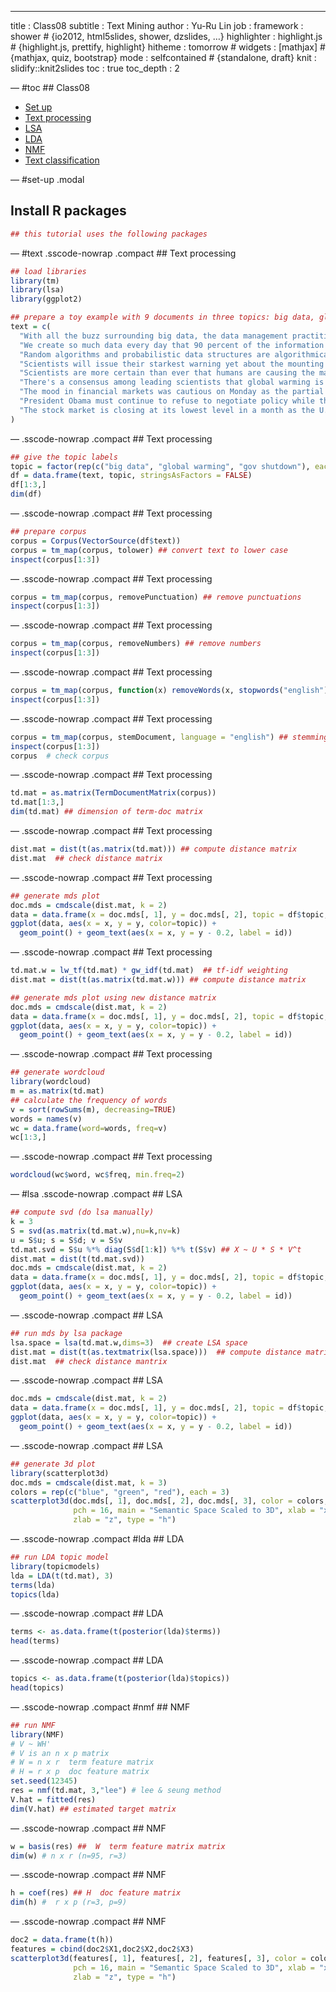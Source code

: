 ---
title       : Class08
subtitle    : Text Mining
author      : Yu-Ru Lin
job         : 
framework   : shower        # {io2012, html5slides, shower, dzslides, ...}
highlighter : highlight.js  # {highlight.js, prettify, highlight}
hitheme     : tomorrow      # 
widgets     : [mathjax]            # {mathjax, quiz, bootstrap}
mode        : selfcontained # {standalone, draft}
knit        : slidify::knit2slides
toc         : true
toc_depth   : 2

--- #toc
## Class08
  
* [Set up](#set-up)
* [Text processing](#text)
* [LSA](#lsa)
* [LDA](#lda)
* [NMF](#nmf)
* [Text classification](#textclassify)

--- #set-up .modal 

## Install R packages
```r
## this tutorial uses the following packages
```

--- #text .sscode-nowrap .compact
## Text processing
```r
## load libraries
library(tm)
library(lsa)
library(ggplot2)

## prepare a toy example with 9 documents in three topics: big data, global warming, government shutdown
text = c(
  "With all the buzz surrounding big data, the data management practitioner is constantly inundated with information regarding big data technologies.",
  "We create so much data every day that 90 percent of the information in the world today has been created in the last two years alone, according to IBM.",
  "Random algorithms and probabilistic data structures are algorithmically efficient and can provide shockingly good practical results.",
  "Scientists will issue their starkest warning yet about the mounting dangers of global warming.",
  "Scientists are more certain than ever that humans are causing the majority of climate change, a major new report has shown.",
  "There's a consensus among leading scientists that global warming is caused by human activity.",
  "The mood in financial markets was cautious on Monday as the partial shut-down of the American government entered a seventh day and lawmakers appeared to be making little headway in raising the country's debt ceiling.",
  "President Obama must continue to refuse to negotiate policy while the government is shut down. ",
  "The stock market is closing at its lowest level in a month as the U.S. government enters a second week of being partially shut down."
)
```

--- .sscode-nowrap .compact
## Text processing
```r
## give the topic labels
topic = factor(rep(c("big data", "global warming", "gov shutdown"), each = 3))
df = data.frame(text, topic, stringsAsFactors = FALSE)
df[1:3,]
dim(df)
```

--- .sscode-nowrap .compact
## Text processing
```r
## prepare corpus
corpus = Corpus(VectorSource(df$text))
corpus = tm_map(corpus, tolower) ## convert text to lower case
inspect(corpus[1:3])  
```

--- .sscode-nowrap .compact
## Text processing
```r
corpus = tm_map(corpus, removePunctuation) ## remove punctuations
inspect(corpus[1:3]) 
```

--- .sscode-nowrap .compact
## Text processing
```r
corpus = tm_map(corpus, removeNumbers) ## remove numbers
inspect(corpus[1:3]) 
```

--- .sscode-nowrap .compact
## Text processing
```r
corpus = tm_map(corpus, function(x) removeWords(x, stopwords("english"))) ## remove stopwords
inspect(corpus[1:3]) 
```

--- .sscode-nowrap .compact
## Text processing
```r
corpus = tm_map(corpus, stemDocument, language = "english") ## stemming
inspect(corpus[1:3])
corpus  # check corpus
```

--- .sscode-nowrap .compact
## Text processing
```r
td.mat = as.matrix(TermDocumentMatrix(corpus))
td.mat[1:3,]
dim(td.mat) ## dimension of term-doc matrix
```

--- .sscode-nowrap .compact
## Text processing
```r
dist.mat = dist(t(as.matrix(td.mat))) ## compute distance matrix
dist.mat  ## check distance matrix
```

--- .sscode-nowrap .compact
## Text processing
```r
## generate mds plot
doc.mds = cmdscale(dist.mat, k = 2)
data = data.frame(x = doc.mds[, 1], y = doc.mds[, 2], topic = df$topic, id = row.names(df))
ggplot(data, aes(x = x, y = y, color=topic)) + 
  geom_point() + geom_text(aes(x = x, y = y - 0.2, label = id))
```

--- .sscode-nowrap .compact
## Text processing
```r
td.mat.w = lw_tf(td.mat) * gw_idf(td.mat)  ## tf-idf weighting
dist.mat = dist(t(as.matrix(td.mat.w))) ## compute distance matrix

## generate mds plot using new distance matrix
doc.mds = cmdscale(dist.mat, k = 2)
data = data.frame(x = doc.mds[, 1], y = doc.mds[, 2], topic = df$topic, id = row.names(df))
ggplot(data, aes(x = x, y = y, color=topic)) + 
  geom_point() + geom_text(aes(x = x, y = y - 0.2, label = id))
```

--- .sscode-nowrap .compact
## Text processing
```r
## generate wordcloud
library(wordcloud)
m = as.matrix(td.mat)
## calculate the frequency of words
v = sort(rowSums(m), decreasing=TRUE) 
words = names(v)
wc = data.frame(word=words, freq=v)
wc[1:3,]
```

--- .sscode-nowrap .compact
## Text processing
```r
wordcloud(wc$word, wc$freq, min.freq=2)
```

--- #lsa .sscode-nowrap .compact
## LSA
```r
## compute svd (do lsa manually)
k = 3
S = svd(as.matrix(td.mat.w),nu=k,nv=k)
u = S$u; s = S$d; v = S$v
td.mat.svd = S$u %*% diag(S$d[1:k]) %*% t(S$v) ## X ~ U * S * V^t
dist.mat = dist(t(td.mat.svd))
doc.mds = cmdscale(dist.mat, k = 2)
data = data.frame(x = doc.mds[, 1], y = doc.mds[, 2], topic = df$topic, id = row.names(df))
ggplot(data, aes(x = x, y = y, color=topic)) + 
  geom_point() + geom_text(aes(x = x, y = y - 0.2, label = id))
```

--- .sscode-nowrap .compact
## LSA
```r
## run mds by lsa package
lsa.space = lsa(td.mat.w,dims=3)  ## create LSA space
dist.mat = dist(t(as.textmatrix(lsa.space)))  ## compute distance matrix
dist.mat  ## check distance mantrix
```

--- .sscode-nowrap .compact
## LSA
```r
doc.mds = cmdscale(dist.mat, k = 2)
data = data.frame(x = doc.mds[, 1], y = doc.mds[, 2], topic = df$topic, id = row.names(df))
ggplot(data, aes(x = x, y = y, color=topic)) + 
  geom_point() + geom_text(aes(x = x, y = y - 0.2, label = id))
```

--- .sscode-nowrap .compact
## LSA
```r
## generate 3d plot
library(scatterplot3d)
doc.mds = cmdscale(dist.mat, k = 3)
colors = rep(c("blue", "green", "red"), each = 3)
scatterplot3d(doc.mds[, 1], doc.mds[, 2], doc.mds[, 3], color = colors, 
              pch = 16, main = "Semantic Space Scaled to 3D", xlab = "x", ylab = "y", 
              zlab = "z", type = "h")
```

--- .sscode-nowrap .compact #lda
## LDA
```r
## run LDA topic model
library(topicmodels)
lda = LDA(t(td.mat), 3)
terms(lda)
topics(lda)
```

--- .sscode-nowrap .compact
## LDA
```r
terms <- as.data.frame(t(posterior(lda)$terms))
head(terms)
```

--- .sscode-nowrap .compact
## LDA
```r
topics <- as.data.frame(t(posterior(lda)$topics))
head(topics)
```

--- .sscode-nowrap .compact #nmf
## NMF
```r
## run NMF
library(NMF)
# V ~ WH' 
# V is an n x p matrix
# W = n x r  term feature matrix
# H = r x p  doc feature matrix
set.seed(12345)
res = nmf(td.mat, 3,"lee") # lee & seung method
V.hat = fitted(res) 
dim(V.hat) ## estimated target matrix
```

--- .sscode-nowrap .compact 
## NMF
```r
w = basis(res) ##  W  term feature matrix matrix
dim(w) # n x r (n=95, r=3)
```

--- .sscode-nowrap .compact 
## NMF
```r
h = coef(res) ## H  doc feature matrix
dim(h) #  r x p (r=3, p=9)
```

--- .sscode-nowrap .compact 
## NMF
```r
doc2 = data.frame(t(h))
features = cbind(doc2$X1,doc2$X2,doc2$X3)
scatterplot3d(features[, 1], features[, 2], features[, 3], color = colors, 
              pch = 16, main = "Semantic Space Scaled to 3D", xlab = "x", ylab = "y", 
              zlab = "z", type = "h")
```